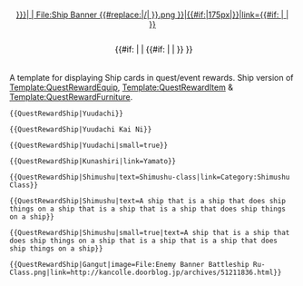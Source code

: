 <noinclude>{{AssetTemplateList}}</noinclude><includeonly><div style="vertical-align: top; display: inline-block; text-align:center; margin-left: 4px; margin-right: 4px;">
<div style="vertical-align: middle; width: {{#if:{{{small|}}}|180|250}}px; min-height: 64px; position: relative; display: inline-block;">
<div style="margin-top: 0px;">[[{{#if: {{{image|}}}| {{{image}}} | File:Ship Banner {{#replace:{{{1|}}}|/|&#32;}}.png }}|{{#if:{{{small|}}}|175px|}}|link={{#if: {{{link|}}} | {{{link}}} | {{{1|}}} }}]]</div>
<div style="margin-left: 5px; margin-bottom: 5px; color: #000; position: relative; width:{{#if:{{{small|}}}|170|240}}px; max-height: 48px; font-size: {{#if:{{{small|}}}|13|15}}px; line-height: 16px; text-align: center; overflow: hidden; vertical-align: top !important;">{{#if: {{{text|}}} | {{{text}}} | {{#if: {{{1|}}} | {{{1}}} | {{{link|}}}}} }}</div>
</div></div></includeonly><noinclude>
A template for displaying Ship cards in quest/event rewards.
Ship version of [[Template:QuestRewardEquip]], [[Template:QuestRewardItem]] & [[Template:QuestRewardFurniture]].

<pre>{{QuestRewardShip|Yuudachi}}</pre>
{{QuestRewardShip|Yuudachi}}
<pre>{{QuestRewardShip|Yuudachi Kai Ni}}</pre>
{{QuestRewardShip|Yuudachi Kai Ni}}
<pre>{{QuestRewardShip|Yuudachi|small=true}}</pre>
{{QuestRewardShip|Yuudachi|small=true}}
<pre>{{QuestRewardShip|Kunashiri|link=Yamato}}</pre>
{{QuestRewardShip|Kunashiri|link=Yamato}}
<pre>{{QuestRewardShip|Shimushu|text=Shimushu-class|link=Category:Shimushu Class}}</pre>
{{QuestRewardShip|Shimushu|text=Shimushu-class|link=Category:Shimushu Class}}
<pre>{{QuestRewardShip|Shimushu|text=A ship that is a ship that does ship things on a ship that is a ship that is a ship that does ship things on a ship}}</pre>
{{QuestRewardShip|Shimushu|text=A ship that is a ship that does ship things on a ship that is a ship that is a ship that does ship things on a ship}}
<pre>{{QuestRewardShip|Shimushu|small=true|text=A ship that is a ship that does ship things on a ship that is a ship that is a ship that does ship things on a ship}}</pre>
{{QuestRewardShip|Shimushu|small=true|text=A ship that is a ship that does ship things on a ship that is a ship that is a ship that does ship things on a ship}}
<pre>{{QuestRewardShip|Gangut|image=File:Enemy Banner Battleship Ru-Class.png|link=http://kancolle.doorblog.jp/archives/51211836.html}}</pre>
{{QuestRewardShip|Gangut|image=File:Enemy Banner Battleship Ru-Class.png|link=http://kancolle.doorblog.jp/archives/51211836.html}}
</noinclude>